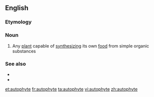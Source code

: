 ==English==

===Etymology===
{{confix|auto|phyte|t1=self|t2=plant|lang=en}}

===Noun===
{{en-noun}}

# Any [[plant]] capable of [[synthesizing]] its own [[food]] from simple organic substances

===See also===
* {{l|en|holophyte}}
* {{l|en|saprophyte}}

[[et:autophyte]]
[[fr:autophyte]]
[[ta:autophyte]]
[[vi:autophyte]]
[[zh:autophyte]]